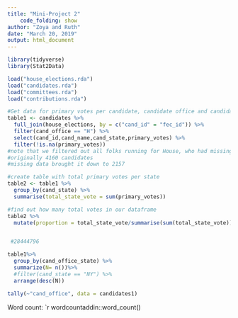 ```yaml
---
title: "Mini-Project 2"
    code_folding: show
author: "Zoya and Ruth"
date: "March 20, 2019"
output: html_document
---
```


```r
library(tidyverse)
library(Stat2Data)
```

```r
load("house_elections.rda")
load("candidates.rda")
load("committees.rda")
load("contributions.rda")
```

```r

#Get data for primary votes per candidate, candidate office and candidate state in one table
table1 <- candidates %>%
  full_join(house_elections, by = c("cand_id" = "fec_id")) %>%
  filter(cand_office == "H") %>%
  select(cand_id,cand_name,cand_state,primary_votes) %>%
  filter(!is.na(primary_votes))
#note that we filtered out all folks running for House, who had missing data for primary votes
#originally 4160 candidates
#missing data brought it down to 2157
```

```r
#create table with total primary votes per state
table2 <- table1 %>%
  group_by(cand_state) %>%
  summarise(total_state_vote = sum(primary_votes))
```

```r
#find out how many total votes in our dataframe
table2 %>% 
  mutate(proportion = total_state_vote/summarise(sum(total_state_vote)))


 #28444796
```




```r
table1%>%
  group_by(cand_office_state) %>%
  summarize(N= n())%>%
  #filter(cand_state == "NY") %>%
  arrange(desc(N))
```

```r
tally(~"cand_office", data = candidates1)
```

Word count: `r wordcountaddin::word_count()